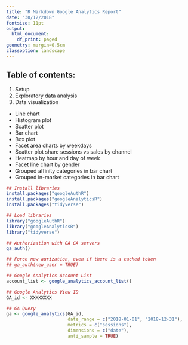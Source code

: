 ```yaml
---
title: "R Markdown Google Analytics Report"
date: "30/12/2018"
fontsize: 11pt
output:
  html_document:
    df_print: paged
geometry: margin=0.5cm
classoption: landscape
---
```


## Table of contents:

1. Setup
2. Exploratory data analysis
3. Data visualization
* Line chart
* Histogram plot
* Scatter plot
* Bar chart
* Box plot
* Facet area charts by weekdays
* Scatter plot share sessions vs sales by channel
* Heatmap by hour and day of week
* Facet line chart by gender
* Grouped affinity categories in bar chart
* Grouped in-market categories in bar chart

```r
## Install libraries
install.packages("googleAuthR")
install.packages("googleAnalyticsR")
install.packages("tidyverse")

## Load libraries
library("googleAuthR")
library("googleAnalyticsR")
library("tidyverse")

## Authorization with GA GA servers
ga_auth()

## Force new aurization, even if there is a cached token
## ga_auth(new_user = TRUE) 

## Google Analytics Account List
account_list <- google_analytics_account_list()

## Google Analytics View ID 
GA_id <- XXXXXXXX

## GA Query
ga <- google_analytics(GA_id, 
                       date_range = c("2018-01-01", "2018-12-31"),  
                       metrics = c("sessions"), 
                       dimensions = c("date"),
                       anti_sample = TRUE)
```

```r


```
